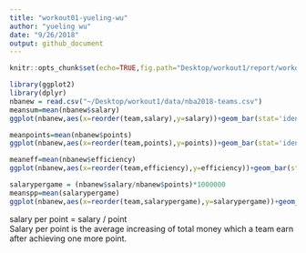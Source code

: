 ```yaml
---
title: "workout01-yueling-wu"
author: "yueling wu"
date: "9/26/2018"
output: github_document
---
```

```r
knitr::opts_chunk$set(echo=TRUE,fig.path="Desktop/workout1/report/workout01-yueling-wu_files/")
```

```r
library(ggplot2)
library(dplyr)
nbanew = read.csv("~/Desktop/workout1/data/nba2018-teams.csv")
meansum=mean(nbanew$salary)
ggplot(nbanew,aes(x=reorder(team,salary),y=salary))+geom_bar(stat='identity')+coord_flip()+xlab("Team")+ylab("Salary (in millions)")+labs(title="NBA Teams ranked by Total Salary")+geom_hline(aes(yintercept=meansum),col="red")
```

```r
meanpoints=mean(nbanew$points)
ggplot(nbanew,aes(x=reorder(team,points),y=points))+geom_bar(stat='identity')+coord_flip()+xlab("Team")+ylab("Points")+labs(title="NBA Teams ranked by Total Points")+geom_hline(aes(yintercept=meanpoints),col="red")
```

```r
meaneff=mean(nbanew$efficiency)
ggplot(nbanew,aes(x=reorder(team,efficiency),y=efficiency))+geom_bar(stat='identity')+coord_flip()+xlab("Team")+ylab("Efficiency")+labs(title="NBA Teams ranked by Total Efficiency")+geom_hline(aes(yintercept=meaneff),col="red")
```

```r
salarypergame = (nbanew$salary/nbanew$points)*1000000
meanspp=mean(salarypergame)
ggplot(nbanew,aes(x=reorder(team,salarypergame),y=salarypergame))+geom_bar(stat='identity')+coord_flip()+xlab("Team")+ylab("Salary per point ($)")+labs(title="NBA Teams ranked by Salary Per Point")+geom_hline(aes(yintercept=meanspp),col="red")
```

salary per point = salary / point  
Salary per point is the average increasing of total money which a team earn after achieving one more point.
